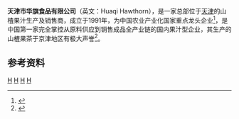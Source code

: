 {{Infobox Company
|company_name       = 天津市华旗食品有限公司
| company_name_en   = Huaqi Hawthorn
|company_logo       = File:Huaqi_Hawthorn_logo.jpg
| image =  
| image_size = 
| image_caption = 
|company_type       = [[民营企业|民营企业]]
| local_code_name= 
| local_code = 
|market_information = 
|foundation         = 1991年5月20日<ref>{{cite journal |author=黄利 |title=《"华旗"何以落地?——新闻媒体不该坑害企业》 |journal=《价格理论与实践》 |date=1993 |issue=08 |page=39 |doi=CNKI:SUN:JGLS.0.1993-08-019 |url=http://www.cnki.com.cn/Article/CJFDTotal-JGLS199308019.htm}}</ref>
|location           = {{CHN}}[[天津市|天津市]][[宝坻区|宝坻区]]通唐公路168号
|key_people         = [[总经理|总经理]]：霍洪敏<br/>[[执行董事|执行董事]]：盛志广
|industry           = [[果汁|果汁]]生产和销售
|products           = 山楂汁
|homepage           = [http://www.hqfood.cn/ 华旗食品]
|width              = 
}}
'''天津市华旗食品有限公司'''（英文：Huaqi Hawthorn），是一家总部位于[[天津|天津]]的山楂果汁生产及销售商，成立于1991年，为中国农业产业化国家重点龙头企业<ref>{{cite web |title=最新！农业产业化国家重点龙头企业名单公布！ |url=http://www.feedtrade.com.cn/news/enterprise/2020-12-16/2035941.html |website=中国饲料行业信息网 |accessdate=2020-12-16}}</ref>，是中国第一家完全掌控从原料供应到销售成品全产业链的国内果汁型企业，其生产的山楂果茶于京津地区有极大声誉<ref>{{cite journal |author1=马征 |author2=张旭 |title=《天津华旗公司营销策略案例研究》 |date=2013-12-31 |url=http://d.wanfangdata.com.cn/thesis/Y2417312}}</ref>。

== 参考资料 ==
{{Reflist}}
{{DEFAULTSORT:Huaqi}}

[[Category:中国民营企业|H]]
[[Category:1991年成立的公司|H]]
[[Category:天津食品公司|H]]
[[Category:中國飲料公司|H]]
{{中国公司小作品}}